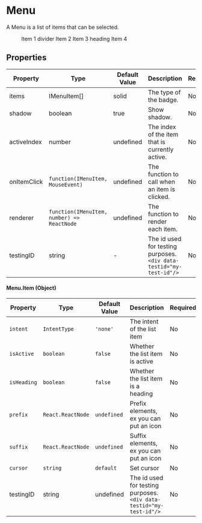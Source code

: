 
<Meta title="Navigation/Menu" component={Menu}/>

# Menu

A Menu is a list of items that can be selected.

<Canvas>
  <Menu>
    <Menu.Item>Item 1</Menu.Item>
    <Menu.Item divider>divider</Menu.Item>
    <Menu.Item>Item 2</Menu.Item>
    <Menu.Item>Item 3</Menu.Item>
    <Menu.Item heading>heading</Menu.Item>
    <Menu.Item>Item 4</Menu.Item>
  </Menu>
</Canvas>

## Properties

|Property|Type|Default Value|Description|Required|
|---|---|---|---|---|
|items|IMenuItem[]|solid | The type of the badge.|No|
|shadow|boolean|true| Show shadow.|No|
|activeIndex|number| undefined | The index of the item that is currently active.|No|
|onItemClick|`function(IMenuItem, MouseEvent)`| undefined | The function to call when an item is clicked.|No|
|renderer|`function(IMenuItem, number) => ReactNode`| undefined | The function to render each item.|No|
|testingID| string | - | The id used for testing purposes.<br/>`<div data-testid="my-test-id"/>` |No|


#### Menu.Item (Object)

|Property|Type|Default Value|Description|Required|
|---|---|---|---|---|
|`intent`|`IntentType`|`'none'`|The intent of the list item|No|
|`isActive`|`boolean`|`false`|Whether the list item is active|No|
|`isHeading`|`boolean`|`false`|Whether the list item is a heading|No|
|`prefix`|`React.ReactNode`|`undefined`|Prefix elements, ex you can put an icon|No|
|`suffix`|`React.ReactNode`|`undefined`|Suffix elements, ex you can put an icon|No|
|`cursor`|`string`|`default`|Set cursor|No|
|testingID| string | undefined | The id used for testing purposes.<br/>`<div data-testid="my-test-id"/>` |No|


